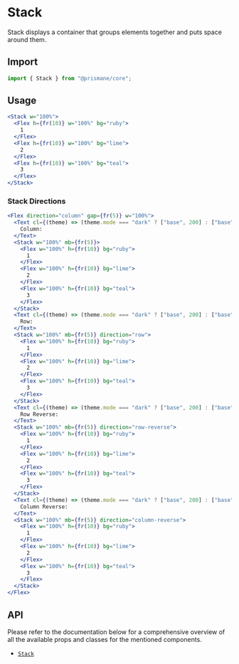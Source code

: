 # Stack

Stack displays a container that groups elements together and puts space around them.

## Import

```js
import { Stack } from "@prismane/core";
```

## Usage

```jsx
<Stack w="100%">
  <Flex h={fr(10)} w="100%" bg="ruby">
    1
  </Flex>
  <Flex h={fr(10)} w="100%" bg="lime">
    2
  </Flex>
  <Flex h={fr(10)} w="100%" bg="teal">
    3
  </Flex>
</Stack>
```

### Stack Directions

```jsx
<Flex direction="column" gap={fr(5)} w="100%">
  <Text cl={(theme) => (theme.mode === "dark" ? ["base", 200] : ["base", 700])}>
    Column:
  </Text>
  <Stack w="100%" mb={fr(5)}>
    <Flex w="100%" h={fr(10)} bg="ruby">
      1
    </Flex>
    <Flex w="100%" h={fr(10)} bg="lime">
      2
    </Flex>
    <Flex w="100%" h={fr(10)} bg="teal">
      3
    </Flex>
  </Stack>
  <Text cl={(theme) => (theme.mode === "dark" ? ["base", 200] : ["base", 700])}>
    Row:
  </Text>
  <Stack w="100%" mb={fr(5)} direction="row">
    <Flex w="100%" h={fr(10)} bg="ruby">
      1
    </Flex>
    <Flex w="100%" h={fr(10)} bg="lime">
      2
    </Flex>
    <Flex w="100%" h={fr(10)} bg="teal">
      3
    </Flex>
  </Stack>
  <Text cl={(theme) => (theme.mode === "dark" ? ["base", 200] : ["base", 700])}>
    Row Reverse:
  </Text>
  <Stack w="100%" mb={fr(5)} direction="row-reverse">
    <Flex w="100%" h={fr(10)} bg="ruby">
      1
    </Flex>
    <Flex w="100%" h={fr(10)} bg="lime">
      2
    </Flex>
    <Flex w="100%" h={fr(10)} bg="teal">
      3
    </Flex>
  </Stack>
  <Text cl={(theme) => (theme.mode === "dark" ? ["base", 200] : ["base", 700])}>
    Column Reverse:
  </Text>
  <Stack w="100%" mb={fr(5)} direction="column-reverse">
    <Flex w="100%" h={fr(10)} bg="ruby">
      1
    </Flex>
    <Flex w="100%" h={fr(10)} bg="lime">
      2
    </Flex>
    <Flex w="100%" h={fr(10)} bg="teal">
      3
    </Flex>
  </Stack>
</Flex>
```

## API

Please refer to the documentation below for a comprehensive overview of all the available props and classes for the mentioned components.

- [`Stack`](/docs/components-api/stack-api)
